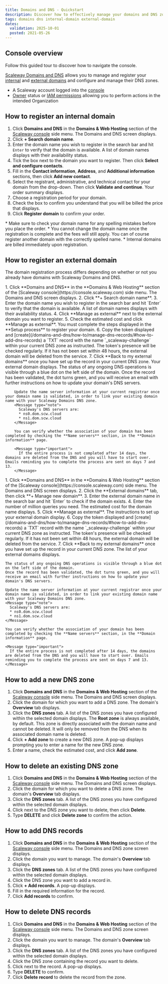 ```yaml
---
title: Domains and DNS - Quickstart
description: Discover how to effectively manage your domains and DNS zones using Scaleway's intuitive platform. From registering both internal and external domains to configuring DNS zones and adding DNS records, streamline your network management tasks.
tags: domains dns internal-domain external-domain
dates:
  validation: 2025-10-01
  posted: 2021-05-26
---
```


## Console overview
Follow this guided tour to discover how to navigate the console.
<GuideFlow src="https://app.guideflow.com/embed/0p0m6vefvk"/>

[Scaleway Domains and DNS](https://www.scaleway.com/en/domains-and-dns/) allows you to manage and register your [internal](/domains-and-dns/concepts/#internal-domain) and [external domains](/domains-and-dns/concepts/#external-domain) and configure and manage their DNS zones.

<Requirements />

- A Scaleway account logged into the [console](https://console.scaleway.com)
- [Owner](/iam/concepts/#owner) status or [IAM permissions](/iam/concepts/#permission) allowing you to perform actions in the intended Organization

## How to register an internal domain

1. Click **Domains and DNS** in the **Domains & Web Hosting** section of the [Scaleway console](https://console.scaleway.com) side menu. The Domains and DNS screen displays.
2. Click **+ Search domain name**.
3. Enter the domain name you wish to register in the search bar and hit `Enter` to verify that the domain is available. A list of domain names displays with their availability status.
4. Tick the box next to the domain you want to register. Then click **Select and configure contacts**.
5. Fill in the **Contact information**, **Address**, and **Additional information** sections, then click **Add new contact**.
6. Select the registrant, administrative, and technical contact for your domain from the drop-down. Then click **Validate and continue**. Your order summary displays.
7. Choose a registration period for your domain.
8. Check the box to confirm you understand that you will be billed the price that displays.
9. Click **Register domain** to confirm your order.

<Message type="important">
  * Make sure to check your domain name for any spelling mistakes before you place the order.
  * You cannot change the domain name once the registration is complete and the fees will still apply. You can of course register another domain with the correctly spelled name.
  * Internal domains are billed immediately upon registration.
</Message>

## How to register an external domain

The domain registration process differs depending on whether or not you already have domains with Scaleway Domains and DNS.

<Tabs id="install">
  <TabsTab label="How to register an external domain for the first time">
    1. Click **Domains and DNS** in the **Domains & Web Hosting** section of the [Scaleway console](https://console.scaleway.com) side menu. The Domains and DNS screen displays.
    2. Click **+ Search domain name**.
    3. Enter the domain name you wish to register in the search bar and hit `Enter` to verify that the domain is available. A list of domain names displays with their availability status.
    4. Click **Manage as external** next to the external domain you want to register.
    5. Check the estimated cost and click **Manage as external**.
        <Message type="important">
         You must complete the steps displayed in the **Setup process** to register your domain.
        </Message>
    6. Copy the token displayed and [create](/domains-and-dns/how-to/manage-dns-records/#how-to-add-dns-records) a `TXT` record with the name `_scaleway-challenge` within your current DNS zone as instructed.
        <Message type="important">
          The token's presence will be checked regularly. If it has not been set within 48 hours, the external domain will be deleted from the service.
        </Message>
    7. Click **Back to my external domains** once you have set up the record in your current DNS zone. Your external domain displays.
        The status of any ongoing DNS operations is visible through a blue dot on the left side of the domain.
        Once the record has been validated, the dot turns green, and you will receive an email with further instructions on how to update your domain's DNS servers.

        Update the name server information at your current registrar once your domain name is validated, in order to link your existing domain name with your Scaleway Domains DNS zone.
        <Message type="note">
          Scaleway's DNS servers are:
          * ns0.dom.scw.cloud
          * ns1.dom.scw.cloud
        </Message>

        You can verify whether the association of your domain has been completed by checking the **Name servers** section, in the **Domain information** page.

        <Message type="important">
          If the entire process is not completed after 14 days, the domains are deleted from the DNS and you will have to start over. Emails reminding you to complete the process are sent on days 7 and 13.
        </Message>
  </TabsTab>
  <TabsTab label="How to register additional external domains">
    1. Click **Domains and DNS** in the **Domains & Web Hosting** section of the [Scaleway console](https://console.scaleway.com) side menu. The Domains and DNS screen displays.
    2. Click the **External domains** tab, then click **+ Manage new domain**.
    3. Enter the external domain name in the search bar and hit `Enter` to check if the domain exists.
    4. Enter the number of million queries you need. The estimated cost for the domain name displays.
    5. Click **Manage as external**. The instructions to set up your external domain display.
    6. Copy the token displayed and [create](/domains-and-dns/how-to/manage-dns-records/#how-to-add-dns-records) a `TXT` record with the name `_scaleway-challenge` within your current DNS zone as instructed.
        <Message type="important">
          The token's presence will be checked regularly. If it has not been set within 48 hours, the external domain will be deleted from the service.
        </Message>
    7. Click **Back to my external domains** once you have set up the record in your current DNS zone. The list of your external domains displays.

    The status of any ongoing DNS operations is visible through a blue dot on the left side of the domain.
    Once the record has been validated, the dot turns green, and you will receive an email with further instructions on how to update your domain's DNS servers.

    Update the name server information at your current registrar once your domain name is validated, in order to link your existing domain name with your Scaleway Domains DNS zone.
    <Message type="note">
      Scaleway's DNS servers are:
      * ns0.dom.scw.cloud
      * ns1.dom.scw.cloud
    </Message>

    You can verify whether the association of your domain has been completed by checking the **Name servers** section, in the **Domain information** page.

    <Message type="important">
      If the entire process is not completed after 14 days, the domains are deleted from the DNS and you will have to start over. Emails reminding you to complete the process are sent on days 7 and 13.
    </Message>
  </TabsTab>
</Tabs>

## How to add a new DNS zone

1. Click **Domains and DNS** in the **Domains & Web Hosting** section of the [Scaleway console](https://console.scaleway.com) side menu. The Domains and DNS screen displays.
2. Click the domain for which you want to add a DNS zone. The domain's **Overview** tab displays.
3. Click the **DNS zones** tab. A list of the DNS zones you have configured within the selected domain displays.
    <Message type="note">
      The **Root zone** is always available, by default. This zone is directly associated with the domain name and cannot be deleted. It will only be removed from the DNS when its associated domain name is deleted.
    </Message>
4. Click **+ Add zone** to create a new DNS zone. A pop-up displays prompting you to enter a name for the new DNS zone.
5. Enter a name, check the estimated cost, and click **Add zone**.

## How to delete an existing DNS zone

1. Click **Domains and DNS** in the **Domains & Web Hosting** section of the [Scaleway console](https://console.scaleway.com) side menu. The Domains and DNS screen displays.
2. Click the domain for which you want to delete a DNS zone. The domain's **Overview** tab displays.
3. Click the **DNS zones** tab. A list of the DNS zones you have configured within the selected domain displays.
4. Click <Icon name="more" /> next to the DNS zone you want to delete, then click **Delete**.
5. Type **DELETE** and click **Delete zone** to confirm the action.


## How to add DNS records

1. Click **Domains and DNS** in the **Domains & Web Hosting** section of the [Scaleway console](https://console.scaleway.com) side menu. The Domains and DNS zone screen displays.
2. Click the domain you want to manage. The domain's **Overview** tab displays.
3. Click the **DNS zones** tab. A list of the DNS zones you have configured within the selected domain displays.
4. Click the DNS zone you want to add a record in.
5. Click **+ Add records**. A pop-up displays.
6. Fill in the required information for the record.
7. Click **Add records** to confirm.

## How to delete DNS records

1. Click **Domains and DNS** in the **Domains & Web Hosting** section of the [Scaleway console](https://console.scaleway.com) side menu. The Domains and DNS zone screen displays.
2. Click the domain you want to manage. The domain's **Overview** tab displays.
3. Click the **DNS zones** tab. A list of the DNS zones you have configured within the selected domain displays.
4. Click the DNS zone containing the record you want to delete.
5. Click <Icon name="delete" /> next to the record. A pop-up displays.
6. Type **DELETE** to confirm.
7. Click **Delete record** to delete the record from the zone.